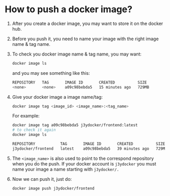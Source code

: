 # How to push a docker image?

1. After you create a docker image, you may want to store it on the docker hub.
2. Before you push it, you need to name your image with the right image name & tag name.
3. To check you docker image name & tag name, you may want:

   ```bash
   docker image ls
   ```

   and you may see something like this:

   ```bash
   REPOSITORY   TAG       IMAGE ID       CREATED          SIZE
   <none>       <none>    a09c98bebda5   15 minutes ago   729MB
   ```

4. Give your docker image a image name/tag:

   ```bash
   docker image tag <image_id> <image_name>:<tag_name>
   ```

   For example:

   ```bash
   docker image tag a09c98bebda5 j3ydocker/frontend:latest
   # to check it again
   docker image ls

   REPOSITORY           TAG       IMAGE ID       CREATED          SIZE
   j3ydocker/frontend   latest    a09c98bebda5   39 minutes ago   729MB
   ```

5. The `<image_name>` is also used to point to the correspond repository when you do the push. If your docker account is `j3ydocker` you must name your image a name starting with `j3ydocker/.`
6. Now we can push it, just do:

   ```bash
   docker image push j3ydocker/frontend
   ```
